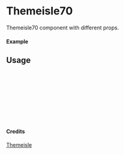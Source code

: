 
<Meta of={Themeisle70} title="Themeisle/Themeisle70" />

# Themeisle70

Themeisle70 component with different props.

#### Example

<Canvas of={Themeisle70.Primary} />

## Usage

```ts
import { Themeisle70 } from "yadl-ui";

const Example = () => {
  return (
      <Themeisle70 />
  );
};

export default Example;
```

#### Credits
[Themeisle](https://themeisle.com/illustrations/)
